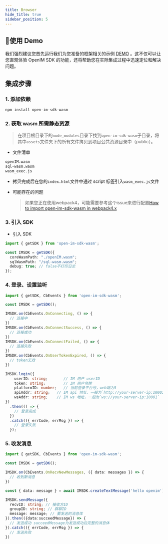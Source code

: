 ```yaml
---
title: Browser
hide_title: true
sidebar_position: 5
---
```



## 🚀使用 Demo
我们强烈建议您首先运行我们为您准备的框架相关的示例 [DEMO](https://github.com/openimsdk/openim-electron-demo) 。这不仅可以让您直观体验 OpenIM SDK 的功能，还将帮助您在实际集成过程中迅速定位和解决问题。

## 集成步骤

### 1. 添加依赖

```bash
npm install open-im-sdk-wasm
```

### 2. 获取 wasm 所需静态资源

> 在项目根目录下的`node_modules`目录下找到`open-im-sdk-wasm`子目录，将其中`assets`文件夹下的所有文件拷贝到项目公共资源目录中（public）。

- 文件清单

```bash
openIM.wasm
sql-wasm.wasm
wasm_exec.js
```

- 拷贝完成后在您的`index.html`文件中通过 script 标签引入`wasm_exec.js`文件

- 可能存在的问题
  > 如果您正在使用webpack4，可能需要参考这个issue来进行配置[How to import open-im-sdk-wasm in webpack4.x](https://github.com/openimsdk/open-im-sdk-web-wasm/issues/73)

### 3. 引入 SDK

- 引入 SDK

```ts
import { getSDK } from 'open-im-sdk-wasm';

const IMSDK = getSDK({
  coreWasmPath: "./openIM.wasm";
  sqlWasmPath: "/sql-wasm.wasm";
  debug: true; // false不打印日志
});
```

### 4. 登录、设置监听

```ts
import { getSDK, CbEvents } from 'open-im-sdk-wasm';

const IMSDK = getSDK();

IMSDK.on(CbEvents.OnConnecting, () => {
  // 连接中
})
IMSDK.on(CbEvents.OnConnectSuccess, () => {
  // 连接成功
})
IMSDK.on(CbEvents.OnConnectFailed, () => {
  // 连接失败
})
IMSDK.on(CbEvents.OnUserTokenExpired, () => {
  // token无效
})

IMSDK.login({
    userID: string;       // IM 用户 userID
    token: string;        // IM 用户令牌
    platformID: number;   // 当前登录平台号，web端为5
    apiAddr: string;   // IM api 地址，一般为`http://your-server-ip:10002`
    wsAddr: string;    // IM ws 地址，一般为`ws://your-server-ip:10001`
})
  .then(() => {
    // 登录完成
  })
  .catch(({ errCode, errMsg }) => {
    // 登录失败
  });
```

### 5. 收发消息

```ts
import { getSDK, CbEvents } from 'open-im-sdk-wasm';

const IMSDK = getSDK();

IMSDK.on(CbEvents.OnRecvNewMessages, ({ data: messages }) => {
  // 收到新消息
})

const { data: message } = await IMSDK.createTextMessage('hello openim')

IMSDK.sendMessage({
  recvID: string; // 接收方ID
  groupID: string; // 群聊ID
  message: message; // 要发送的消息体
}).then(({data:succeedMessage}) => {
  // 发送成功 succeedMessage为发送成功后完整的消息体
}).catch(({ errCode, errMsg }) => {
  // 发送失败
})
```